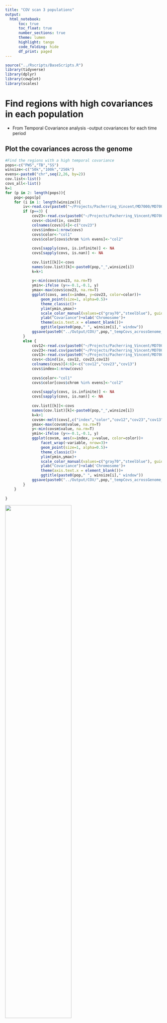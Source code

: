 ```yaml
---
title: "COV scan 3 populations"
output:
  html_notebook:
      toc: true 
      toc_float: true
      number_sections: true
      theme: lumen
      highlight: tango
      code_folding: hide
      df_print: paged
---
```


```r
source("../Rscripts/BaseScripts.R")
library(tidyverse)
library(dplyr)
library(cowplot)
library(scales)
```

# Find regions with high covariances in each population
* From Temporal Covariance analysis  -output covariances for each time period

## Plot the covariances across the genome  

```r

#Find the regions with a high temporal covariance 
pops<-c("PWS","TB","SS")
winsize<-c("50k","100k","250k")
evens<-paste0("chr",seq(2,26, by=2))
cov.list<-list()
covs_all<-list()
k=1
for (p in 2: length(pops)){
    pop<-pops[p]
    for (i in 1: length(winsize)){
        iv<-read.csv(paste0("~/Projects/Pacherring_Vincent/MD7000/MD7000_3pops_intervals_",winsize[i],"window.csv"), row.names = 1)
        if (p==3) {
            cov23<-read.csv(paste0("~/Projects/Pacherring_Vincent/MD7000/",pop,"_cov23_2017-2006_2006-1996_md7000_",winsize[i],"window.csv"), header = F)
            covs<-cbind(iv, cov23)
            colnames(covs)[4]<-c("cov23")
            covs$index=1:nrow(covs)
            covs$color<-"col1"
            covs$color[covs$chrom %in% evens]<-"col2"
    
            covs[sapply(covs, is.infinite)] <- NA
            covs[sapply(covs, is.nan)] <- NA
            
            cov.list[[k]]<-covs
            names(cov.list)[k]<-paste0(pop,"_",winsize[i])    
            k=k+1
            
            y<-min(covs$cov23, na.rm=T)
            ymin<-ifelse (y<=-0.1,-0.1, y) 
            ymax<-max(covs$cov23, na.rm=T)
            ggplot(covs, aes(x=index, y=cov23, color=color))+
                geom_point(size=1, alpha=0.5)+
                theme_classic()+
                ylim(ymin,ymax)+
                scale_color_manual(values=c("gray70","steelblue"), guide="none")+
                ylab("Covariance")+xlab('Chromosome')+
                theme(axis.text.x = element_blank())+
                ggtitle(paste0(pop," ", winsize[i]," window"))
            ggsave(paste0("../Output/COV/",pop,"_tempCovs_acrossGenome_",winsize[i], "Window.png"), width = 8, height = 2.7, dpi=300) 
        }
        else {
            cov12<-read.csv(paste0("~/Projects/Pacherring_Vincent/MD7000/",pop,"_cov12_1996-1991_2006-1996_md7000_",winsize[i],"window.csv"), header = F)
            cov23<-read.csv(paste0("~/Projects/Pacherring_Vincent/MD7000/",pop,"_cov23_2017-2006_2006-1996_md7000_",winsize[i],"window.csv"), header = F)
            cov13<-read.csv(paste0("~/Projects/Pacherring_Vincent/MD7000/",pop,"_cov13_2017-2006_1996-1991_md7000_",winsize[i],"window.csv"), header = F)
            covs<-cbind(iv, cov12, cov23,cov13)
            colnames(covs)[4:6]<-c("cov12","cov23","cov13")
            covs$index=1:nrow(covs)
    
            covs$color<-"col1"
            covs$color[covs$chrom %in% evens]<-"col2"
    
            covs[sapply(covs, is.infinite)] <- NA
            covs[sapply(covs, is.nan)] <- NA
            
            cov.list[[k]]<-covs
            names(cov.list)[k]<-paste0(pop,"_",winsize[i])    
            k=k+1
            covsm<-melt(covs[,c("index","color","cov12","cov23","cov13")], id.vars = c("index", "color"))
            ymax<-max(covsm$value, na.rm=T)
            y<-min(covsm$value, na.rm=T)
            ymin<-ifelse (y<=-0.1,-0.1, y) 
            ggplot(covsm, aes(x=index, y=value, color=color))+
                facet_wrap(~variable, nrow=3)+
                geom_point(size=1, alpha=0.5)+
                theme_classic()+
                ylim(ymin,ymax)+
                scale_color_manual(values=c("gray70","steelblue"), guide="none")+
                ylab("Covariance")+xlab('Chromosome')+
                theme(axis.text.x = element_blank())+
                ggtitle(paste0(pop," ", winsize[i]," window"))
            ggsave(paste0("../Output/COV/",pop,"_tempCovs_acrossGenome_",winsize[i], "Window.png"), width = 8, height = 8, dpi=300)    
        }
    }
    
}


```

![](../Output/COV/PWS_tempCovs_acrossGenome_100kWindow.png){width=65%}


![](../Output/COV/TB_tempCovs_acrossGenome_100kWindow.png){width=65%}   

![](../Output/COV/SS_tempCovs_acrossGenome_100kWindow.png){width=65%}   

![](../Output/COV/PWS_tempCovs_acrossGenome_250kWindow.png){width=65%} 

![](../Output/COV/TB_tempCovs_acrossGenome_250kWindow.png){width=65%} 

![](../Output/COV/SS_tempCovs_acrossGenome_250kWindow.png){width=65%} 



## Find the outlier regions for each time period  

```r

#find how outliers overlap between different windows
cov12<-data.frame()
cov23<-data.frame()
cov13<-data.frame()

for (i in 1:length(cov.list)){
 if (grepl("PWS",names(cov.list)[i])|grepl("TB",names(cov.list)[i])){
    covs<-cov.list[[i]]
    
    pop<-gsub("_.+",'', names(cov.list)[i])
    win<-gsub(paste0(pop,"_"), '', names(cov.list)[i])
    
    covs<-covs[order(covs$cov12, decreasing=T),]
    n<-ceiling(nrow(covs)*0.01) #top1% region
    covs12_top<-covs[1:n,c(1:4)]
    covs12_top<-covs12_top[order(covs12_top$chrom, covs12_top$start),]
    covs12_top$window<-win
    covs12_top$pop<-pop
    cov12<-rbind(cov12, covs12_top)
    
    covs<-covs[order(covs$cov13, decreasing=T),]
    n<-ceiling(nrow(covs)*0.01) #top1% region
    covs13_top<-covs[1:n,c(1:3,6)]
    covs13_top<-covs13_top[order(covs13_top$chrom, covs13_top$start),]
    covs13_top$window<-win
    covs13_top$pop<-pop
    cov13<-rbind(cov13, covs13_top)
    
    covs<-covs[order(covs$cov23, decreasing=T),]
    n<-ceiling(nrow(covs)*0.01) #top1% region
    covs23_top<-covs[1:n,c(1:3,5)]
    covs23_top<-covs23_top[order(covs23_top$chrom, covs23_top$start),]
    covs23_top$window<-win
    covs23_top$pop<-pop
    cov23<-rbind(cov23, covs23_top)
 }
 if (grepl("SS",names(cov.list)[i])){
    covs<-cov.list[[i]]
    
    pop<-gsub("_.+",'', names(cov.list)[i])
    win<-gsub(paste0(pop,"_"), '', names(cov.list)[i])
    
    covs<-covs[order(covs$cov23, decreasing=T),]
    n<-ceiling(nrow(covs)*0.01) #top1% region
    covs23_top<-covs[1:n,c(1:4)]
    covs23_top<-covs23_top[order(covs23_top$chrom, covs23_top$start),]
    covs23_top$window<-win
    covs23_top$pop<-pop
    cov23<-rbind(cov23, covs23_top)
    
    }
}


write.csv(cov12, "../Output/COV/3pops_top1percent_outlier_regions.cov12.csv",row.names = F)
write.csv(cov23, "../Output/COV/3pops_top1percent_outlier_regions.cov23.csv",row.names = F)
write.csv(cov13, "../Output/COV/3pops_top1percent_outlier_regions.cov13.csv",row.names = F)

```



```r
#Create plots with different colors for outliers
#for COV12 and COV13 for TB and PWS (100K)
cv<-c("cov12","cov13","cov23")
winsize<-c("50k","100k","250k")

for (i in 1:length(cv)){
    if (i==1|i==2){
        for (w in 1: length(winsize)){
            #PWS
            df1<-cov.list[[paste0("PWS_", winsize[w])]]
            df1<-df1[order(df1[,cv[i]], decreasing=T),]
            n<-ceiling(nrow(df1)*0.01) #top1% region
            df1$top1<-"N"
            df1$top1[1:n]<-"PWS"
            
            #tb
            df2<-cov.list[[paste0("TB_", winsize[w])]]
            df2<-df2[order(df2[,cv[i]], decreasing=T),]
            df2$top1<-"N"
            df2$top1[1:n]<-"TB"
            
            co<-rbind(df1, df2)
    
            co$chrom<-factor(co$chrom, levels=paste0("chr", 1:26))
            co$top1<-factor(co$top1, levels=c("PWS","TB","N"))
            colnames(co)[which(colnames(co)==cv[i])]<-"cov"
    
            ymax<-max(co$cov, na.rm=T)
            ggplot(co, aes(x=start/1000000, y=cov, color=top1))+
                geom_point(size=0.5)+
                facet_wrap(~chrom, ncol=4)+
                theme_classic()+ylim(-0.1,ymax)+
                scale_color_manual(values=c("deeppink","orange" ,"#ADD8E680"), labels=c("PWS", "TB", ""))+
                ylab("Covariance")+xlab('Postion (Mb)')+
                ggtitle(paste0(winsize[w]," window ",cv[i]))+
                scale_x_continuous(labels = comma)+
                guides(color = guide_legend(override.aes = list(color=c("deeppink","orange","white")), title=element_text("Top 1%")))
   
                ggsave(paste0("../Output/COV/COVscan/",cv[i],"_perChrom_",winsize[w], "Window_Outliers.png"), width = 10, height = 8, dpi=300)
        }
       
    }
   
    if (i==3){
        for (w in 1: length(winsize)){
        #pws
        df1<-cov.list[[paste0("PWS_", winsize[w])]]
        df1<-df1[,c("chrom","start","end","cov23")]
        df1<-df1[order(df1$cov23, decreasing=T),]
        n<-ceiling(nrow(df1)*0.01) #top1% region
        df1$top1<-"N"
        df1$top1[1:n]<-"PWS"
    
        #tb
        df2<-cov.list[[paste0("TB_", winsize[w])]]
        df2<-df2[,c("chrom","start","end","cov23")]
        df2<-df2[order(df2$cov23, decreasing=T),]
        df2$top1<-"N"
        df2$top1[1:n]<-"TB"
    
        #ss
        df3<-cov.list[[paste0("SS_", winsize[w])]]
        df3<-df3[,c("chrom","start","end","cov23")]
        df3<-df3[order(df3$cov23, decreasing=T),]
        df3$top1<-"N"
        df3$top1[1:n]<-"SS"

        co<-rbind(df1,df2,df3)

        co$chrom<-factor(co$chrom, levels=paste0("chr", 1:26))
        co$top1<-factor(co$top1, levels=c("PWS","TB","SS","N"))
        ymax<-max(co$cov23, na.rm=T)
        ggplot(co, aes(x=start/1000000, y=cov23, color=top1))+
            geom_point(size=0.5)+
            facet_wrap(~chrom, ncol=4)+
            theme_classic()+ylim(-0.1,ymax)+
            ylab("Covariance")+xlab('Postion (Mb)')+
            ggtitle(paste0(winsize[w]," window ",cv[i]))+
            scale_x_continuous(labels = comma)+
            #scale_color_discrete(breaks=c("PWS","SS","TB"))+
            scale_color_manual(values=c("deeppink","orange",gre,"#ADD8E666"), labels=c("PWS","TB","SS", ""))+
            guides(color = guide_legend(override.aes = list(color=c("deeppink","orange",gre,         "white")),title=element_text("Top 1% outliers"))) 
        ggsave(paste0("../Output/COV/COVscan/COV23_3Pops_perChrom_",winsize[w], "Window_Outliers.png"), width = 10, height = 9, dpi=300)
        }
    }
    
}


```






![](../Output/COV/COVscan/cov12_perChrom_100kWindow_Outliers.png)

![](../Output/COV/COVscan/cov13_perChrom_100kWindow_Outliers.png)

![](../Output/COV/COVscan/cov12_perChrom_250kWindow_Outliers.png) 
![](../Output/COV/COVscan/cov13_perChrom_250kWindow_Outliers.png) 


![](../Output/COV/COVscan/COV23_3Pops_perChrom_100kWindow_Outliers.png)  
![](../Output/COV/COVscan/COV23_3Pops_perChrom_250kWindow_Outliers.png)  




## Run the snpEff pipeline to find annotation in the outlier regions  
* Create a script to run SnpEff 

Create VCF files with selected regions & run snpEff  
```r
#Create bed files
cv<-c("cov12","cov13","cov23")

for (i in 1:3){
    df<-read.csv(paste0("../Output/COV/3pops_top1percent_outlier_regions.",cv[i],".csv"))
    dfp<-df[df$pop=="PWS",]
    write.table(dfp[,1:3], paste0("../Output/COV/COVscan/PWS_outliers_",cv[i],".bed"),quote = F, row.names = F, col.names = F,sep = "\t")
    dft<-df[df$pop=="TB",]
    write.table(dft[,1:3], paste0("../Output/COV/COVscan/TB_outliers_",cv[i],".bed"),quote = F, row.names = F, col.names = F,sep = "\t")
    
    if (i==3){
        dfs<-df[df$pop=="SS",]
        write.table(dfs[,1:3], paste0("../Output/COV/COVscan/SS_outliers_",cv[i],".bed"),quote = F, row.names = F, col.names = F,sep = "\t")
        
    }
}


#create a bash script to run snpEff
bedfiles<-list.files("../Output/COV/COVscan/", pattern="*.bed")

sink("../COVscan_createVCFs.sh")
cat("#!/bin/bash \n\n")
for (i in 1:length(bedfiles)){
    fname<-gsub(".bed",'', bedfiles[i])
    cat(paste0("vcftools --gzvcf Data/new_vcf/PH_DP600_7000_minQ20_minMQ30_NS0.5_maf05.vcf.gz --bed Output/COV/COVscan/", bedfiles[i], " --out Output/COV/COVscan/", fname," --recode --keep-INFO-all \n"))
}
sink(NULL)  

#create a bash script to run snpEff
vfiles<-list.files("../Output/COV/COVscan/", pattern=".recode.vcf")

sink("~/programs/snpEff/runsnpEff_cov.sh")
cat("#!/bin/bash \n\n")
for (i in 1:length(vfiles)){
    fname<-gsub(".recode.vcf","",vfiles[i])
    cat(paste0("java -Xmx8g -jar snpEff.jar Ch_v2.0.2.99 ~/Projects/PacHerring/Output/COV/COVscan/",vfiles[i], " -stats ~/Projects/PacHerring/Output/COV/COVscan/",fname,".html >  ~/Projects/PacHerring/Output/COV/COVscan/Anno.",fname,".vcf \n"))
    
    #extract the annotation information
    cat(paste0("bcftools query -f '%CHROM %POS %INFO/AF %INFO/ANN\\n' ~/Projects/PacHerring/Output/COV/COVscan/Anno.",fname,".vcf > ~/Projects/PacHerring/Output/COV/COVscan/",fname,"_annotation \n\n"))

}
sink(NULL)  

```

```bash
cd ~/Projects/PacHerring
bash COVscan_createVCFs.sh

cd ~/programs/snpEff
bash runsnpEff_cov/sh
```


### Create summary gene files from snpEff and check overlapping genes.

```r
## Create summary files of snpEff results (gene annotations in the regions of interest) and reformat as a ShinyGo input 

#create gene list 
gfiles<-list.files("../Output/COV/COVscan/", pattern="genes.txt")

for (i in 1:length(gfiles)){
    df<-read.table(paste0("../Output/COV/COVscan/",gfiles[i]), sep="\t")
    df<-df[,1:7]
    colnames(df)<-c("GeneName","GeneId","TranscriptId","BioType","variants_impact_HIGH","variants_impact_LOW",	"variants_impact_MODERATE")
    
    fname<-gsub(".genes.txt","",gfiles[i])
    genes<-unique(df$GeneId)
    sink(paste0("../Output/COV/COVscan/geneIDlist_",fname,".txt"))
    cat(paste0(genes,"; "))
    sink(NULL)
}

# Find the intersecting gene names across populations

gfiles2<-list.files("../Output/COV/COVscan/", pattern="geneIDlist")
glist<-list()
for (i in 1:length(gfiles)){
    df<-read.table(paste0("../Output/COV/COVscan/",gfiles2[i]), sep=";")
    df<-t(df)
    df<-gsub(" ","",df)
    df2<-df[!is.na(df)]
    vname<-gsub(".txt","",gfiles2[i],)
    vname<-gsub("geneIDlist_","", vname)
    glist[[i]]<-df2
    names(glist)[i]<-vname
}

times<-c("cov12","cov13","cov23")
common<-list()
common_genes<-data.frame(time=times)
for (i in 1:2){
    tlist<-glist[grep(times[i], names(glist))]
    if (i !=3){
        common[[i]]<-intersect(tlist[[1]], tlist[[2]])
        names(common)[[i]]<-times[i]
        common_genes$PWS[i]<-length(tlist[[grep("PWS", names(tlist))]])
        common_genes$TB[i]<-length(tlist[[grep("TB", names(tlist))]])
        common_genes$SS[i]<-NA
        common_genes$common_PWS.TB[i]<-length(intersect(tlist[[1]], tlist[[2]]))
    }
    if (i==3){
        common_genes$PWS[i]<-length(tlist[[grep("PWS", names(tlist))]])
        common_genes$TB[i]<-length(tlist[[grep("TB", names(tlist))]])
        common_genes$SS[i]<-length(tlist[[grep("SS", names(tlist))]])
        common_genes$common_PWS.TB[i]<-length(intersect(tlist[[1]], tlist[[3]]))
        common_genes$common_PWS.SS[i]<-length(intersect(tlist[[1]], tlist[[2]]))
        common_genes$common_SS.TB[i]<-length(intersect(tlist[[2]], tlist[[3]]))
        common_genes$common3[i]<-length(intersect(tlist[[1]],intersect(tlist[[2]], tlist[[3]])))
        k=i
        common[[k]]<-intersect(tlist[[1]], tlist[[2]])
        names(common)[[k]]<-paste0(times[i],"_PWS.SS")
        k=k+1
        common[[k]]<-intersect(tlist[[1]], tlist[[3]])
        names(common)[[k]]<-paste0(times[i],"_PWS.TB")
        k=k+1
        common[[k]]<-intersect(tlist[[2]], tlist[[3]])
        names(common)[[k]]<-paste0(times[i],"_SS.TB")
        k=k+1
        common[[k]]<-intersect(tlist[[1]],intersect(tlist[[2]], tlist[[3]]))
        names(common)[[k]]<-paste0(times[i],"_3pops")
        }
    }
}
    
write.csv(common_genes, "../Output/COV/COVscan/Common_genes_3pops.csv")

#What are the overlapping gene names

#aggregate all gene names
Genes<-data.frame()
for (i in 1:length(gfiles)){
    df<-read.table(paste0("../Output/COV/COVscan/",gfiles[i]), sep="\t")
    df<-df[,1:2]
    colnames(df)<-c("GeneName","GeneId")
    df<-df[!duplicated(df),]
    Genes<-rbind(Genes, df)
    Genes<-Genes[!duplicated(Genes),]
}

for (i in 1: length(common)){
    gids<-common[[i]]
    df<-data.frame(GeneId=gids)
    
    df<-merge(df, Genes, by="GeneId")
    write.csv(df, paste0("../Output/COV/COVscan/Common_genes_", names(common)[i],".csv"), row.names = F)
    
}

```

#### Overlapping gene numbers   
```r

# Summary table
common_genes<-read.csv("../Output/COV/COVscan/Common_genes_3pops.csv", row.names = 1)
knitr::kable(common_genes)

```

#### Overlapping regions
```r
# Find the overlapping regions where the 4 genes belong to:
cov23_all<-read.csv("../Output/COV/3pops_top1percent_outlier_regions.cov23.csv")
cov23_all<-cov23_all[cov23_all$window=="100k",]
pws<-cov23_all[cov23_all$pop=="PWS",]
tb<-cov23_all[cov23_all$pop=="TB",]
ss<-cov23_all[cov23_all$pop=="SS",]

#Overlap between PWS and TB
pws$id<-paste0(pws$chrom,"_",pws$start)
tb$id<-paste0(tb$chrom,"_",tb$start)
ss$id<-paste0(ss$chrom,"_",ss$start)
intersect(pws$id, tb$id) 
#[1] "chr13_29200000" "chr16_6400000"  "chr16_26800000" "chr18_2800000"  "chr18_12700000" "chr20_7500000" 
#[7] "chr5_13400000"  "chr9_25600000" 
#8 regions exactly match

intersect(pws$id, ss$id) 
# "chr10_10900000" "chr12_28500000" "chr18_2800000"  "chr25_1100000"  "chr3_20200000"  "chr4_31000000" 

intersect(tb$id, ss$id) 
#"chr13_22800000" "chr14_3300000"  "chr17_9700000"  "chr18_2800000"  "chr2_900000"   

intersect(pws$id, intersect(ss$id, tb$id))
#chr18_2800000"


#### Check chromosome region overlap +-100,000 bases

overlps<-data.frame()
overlps2<-data.frame()
for (i in 1: nrow(pws)){
    re2<-tb[tb$chrom==pws$chrom[i],]
    if (nrow(re2)>=1){
        for (j in 1: nrow(re2)){
            if (re2$start[j]<=pws$start[i]+100000 & re2$start[j]>=pws$start[i]-100000){
                overlps<-rbind(overlps, re2[j,])
                overlps2<-rbind(overlps2,pws[i,])}
    }}
}      


#Overlapping windows:
ov<-data.frame(id=overlps$id)
for (i in 1: nrow(overlps)){
    if (overlps$start[i]<overlps2$start[i]) {ov$start[i]<-overlps$start[i]; ov$end[i]<-overlps2$end[i]}
    if (overlps$start[i]>=overlps2$start[i]) {ov$start[i]<-overlps2$start[i];ov$end[i]<-overlps$end[i]}
}
write.csv(ov, "../Output/COV/COVscan/Overlap_regions_COV23_PWS.TB_plusminus100k.csv", row.names = F)


#### Check chromosome region overlap +-200,000 bases
overlps<-data.frame()
overlps2<-data.frame()
for (i in 1: nrow(pws)){
    re2<-tb[tb$chrom==pws$chrom[i],]
    if (nrow(re2)>=1){
        for (j in 1: nrow(re2)){
            if (re2$start[j]<=pws$start[i]+200000 & re2$start[j]>=pws$start[i]-200000){
                overlps<-rbind(overlps, re2[j,])
                overlps2<-rbind(overlps2,pws[i,])}
    }}
}      

#Overlapping windows:
ov<-data.frame(id=overlps$id)
for (i in 1: nrow(overlps)){
    if (overlps$start[i]<overlps2$start[i]) {ov$start[i]<-overlps$start[i]; ov$end[i]<-overlps2$end[i]}
    if (overlps$start[i]>=overlps2$start[i]) {ov$start[i]<-overlps2$start[i];ov$end[i]<-overlps$end[i]}
}
write.csv(ov, "../Output/COV/COVscan/Overlap_regions_COV23_PWS.TBplusminus200k.csv", row.names = F)

## PWS and SS
#### Check chromosome region overlap +-200,000 bases
overlps<-data.frame()
overlps2<-data.frame()
for (i in 1: nrow(pws)){
    re2<-ss[ss$chrom==pws$chrom[i],]
    if (nrow(re2)>=1){
        for (j in 1: nrow(re2)){
            if (re2$start[j]<=pws$start[i]+200000 & re2$start[j]>=pws$start[i]-200000){
                overlps<-rbind(overlps, re2[j,])
                overlps2<-rbind(overlps2,pws[i,])}
    }}
}      

#Overlapping windows:
ov<-data.frame(id=overlps$id)
for (i in 1: nrow(overlps)){
    if (overlps$start[i]<overlps2$start[i]) {ov$start[i]<-overlps$start[i]; ov$end[i]<-overlps2$end[i]}
    if (overlps$start[i]>=overlps2$start[i]) {ov$start[i]<-overlps2$start[i];ov$end[i]<-overlps$end[i]}
}
write.csv(ov, "../Output/COV/COVscan/Overlap_regions_COV23_PWS.SSplusminus200k.csv", row.names = F)

## SS and TB
#### Check chromosome region overlap +-200,000 bases
overlps<-data.frame()
overlps2<-data.frame()
for (i in 1: nrow(pws)){
    re2<-ss[ss$chrom==tb$chrom[i],]
    if (nrow(re2)>=1){
        for (j in 1: nrow(re2)){
            if (re2$start[j]<=tb$start[i]+200000 & re2$start[j]>=tb$start[i]-200000){
                overlps<-rbind(overlps, re2[j,])
                overlps2<-rbind(overlps2,tb[i,])}
    }}
}      
#Overlapping windows:
ov<-data.frame(id=overlps$id)
for (i in 1: nrow(overlps)){
    if (overlps$start[i]<overlps2$start[i]) {ov$start[i]<-overlps$start[i]; ov$end[i]<-overlps2$end[i]}
    if (overlps$start[i]>=overlps2$start[i]) {ov$start[i]<-overlps2$start[i];ov$end[i]<-overlps$end[i]}
}
write.csv(ov, "../Output/COV/COVscan/Overlap_regions_COV23_SS.TBplusminus200k.csv", row.names = F)


## PWS, SS and TB
#### Check chromosome region overlap +-200,000 bases
overlppw<-data.frame()
overlpss<-data.frame()
overlptb<-data.frame()
for (i in 1: nrow(pws)){
    re2<-ss[ss$chrom==pws$chrom[i],]
    re3<-tb[tb$chrom==pws$chrom[i],]
    
    if (nrow(re2)>=1& nrow(re3)>=1){
        for (j in 1: nrow(re2)){
            if (re2$start[j]<=pws$start[i]+200000 & re2$start[j]>=pws$start[i]-200000){
                for (k in 1: nrow(re3)){
                    if (re3$start[k]<=pws$start[i]+200000 & re3$start[k]>=pws$start[i]-200000){
                    overlpss<-rbind(overlpss, re2[j,])
                    overlptb<-rbind(overlptb, re3[k,])
                    overlppw<-rbind(overlppw,pws[i,])}
                }
            }
    }}
}      

ov<-overlpss[-3,]
ov$end[2]<-27000000
ov<-ov[,c(1:4,6)]
ov<-rbind(ov,ov,ov)
ov$pop[5:8]<-"PWS"
ov$pop[9:12]<-"TB"
ov$cov23[5:8]<-overlppw[c(1,2,4,5),"cov23"]
ov$cov23[9:12]<-overlptb[c(1,2,4,5),"cov23"]

write.csv(ov[,1:3], "../Output/COV/COVscan/Overlap_regions_COV23_3Pops_plusminus200k.csv", row.names = F)

sink("../Output/COV/COVscan/overlap_cov23_3pop.bed")
cat("track type=bedGraph \n")
options(scipen=999)
for (i in 1:4){
    cat(paste0(ov$chrom[i],"\t",ov$start[i], "\t", ov$end[i], "\n"))
}
sink(NULL)

p23_ano<-read.table("../Output/COV/COVscan/PWS_outliers_cov23_annotation", sep=" ")
p23_ano2<-read.table("../Output/COV/COVscan/SS_outliers_cov23_annotation", sep=" ")
p23_ano3<-read.table("../Output/COV/COVscan/TB_outliers_cov23_annotation", sep=" ")

common<-p23_ano[p23_ano$V1 %in% ov$chrom,]
common2<-p23_ano2[p23_ano2$V1 %in% ov$chrom,]
common3<-p23_ano3[p23_ano3$V1 %in% ov$chrom,]

common<-rbind(common, common2, common3)
common<-common[!duplicated(common),]

genes<-data.frame()
for (i in 1:4){
    df<-common[common$V2>=ov$start[i] & common$V2<=ov$end[i] & common$V1==ov$chrom[i],]
    genes<-rbind(genes,df)
}

# Perse the gene info
annotations<-data.frame()
for (i in 1: nrow(genes)){
    anns<-unlist(strsplit(genes$V4[i], "\\,|\\|"))
    annm<-data.frame(matrix(anns,ncol = 16, byrow = TRUE))
    annm<-annm[,c(2,3,4,5,8)]
    colnames(annm)<-c("Effect","Putative_impact","Gene_name","Gene_ID","Feature type")
    annm<-annm[!duplicated(annm), ]
    annm$chr<-genes$V1[i]
    annm$pos<-genes$V2[i]
    annm$AF<-genes$V3[i]
    annotations<-rbind(annotations, annm)
}     
annotations <-annotations[!duplicated(annotations), ]
annotations<-annotations[,c(6:8,1:5)]

write.csv(annotations, "../Output/COV/COVscan/Genes_PWSonly_outliers_100k_cov12.csv", row.names = F)
annotations<-cbind(df[,1:2], annotations)
colnames(annotations)<-c("chr", "pos", "Annotation","Putative_impact","Gene_name", "Gene_ID", "Transcript_biotype","Annotation2","Putative_impact2","Gene_name2", "Gene_ID2", "Transcript_biotype2")


ano<-annotations[!(duplicated(annotations[,3:6])),]
focus<-ano[ano$pos>=26425000& ano$pos<=26490000,]
write.csv(focus, "../Output/PCA/genes/Chr20_genes_in_26.4-26.6M.csv")



```

```r

## Check chromosome overlap




```



# Compare results from PWSonly and PH-3pops VCF files
```r
pws1<-read.csv("../Output/COV/PWSonly_top1percent_outlier_cov12_overlap.csv")
pws1<-pws1[pws1$window=="100k",]
pws2<-read.csv("../Output/COV/3pops_top1percent_outlier_regions.cov12.csv")
pws2<-pws2[pws2$pop=="PWS"&pws2$window=="100k",]

pws1$vcf<-"PWSonly"
pws2$vcf<-"3Pops"

pws<-rbind(pws1[,c("chrom","start","end","cov12","vcf")],pws2[,c("chrom","start","end","cov12","vcf")])
ggplot(data=pws,aes(x=start, y=cov12, color=vcf, fill=vcf))+
    facet_wrap(~chrom)+
    geom_point()+
    ggtitle("PWS COV12")
ggsave("../Output/COV/COVscan/PWSonly_3Pops_Outlier_overlap_cov12.png", width = 10, height = 8, dpi=300)
    
pws1<-read.csv("../Output/COV/PWSonly_top1percent_outlier_cov23_overlap.csv")
pws1<-pws1[pws1$window=="100k",]
pws2<-read.csv("../Output/COV/3pops_top1percent_outlier_regions.cov23.csv")
pws2<-pws2[pws2$pop=="PWS"&pws2$window=="100k",]

pws1$vcf<-"PWSonly"
pws2$vcf<-"3Pops"

pws<-rbind(pws1[,c("chrom","start","end","cov23","vcf")],pws2[,c("chrom","start","end","cov23","vcf")])
ggplot(data=pws,aes(x=start, y=cov23, color=vcf, fill=vcf))+
    facet_wrap(~chrom)+
    geom_point()+
    ggtitle("PWS COV23")
ggsave("../Output/COV/COVscan/PWSonly_3Pops_Outlier_overlap_cov23.png", width = 10, height = 8, dpi=300)
    
pws1<-read.csv("../Output/COV/PWSonly_top1percent_outlier_cov13_overlap.csv")
pws1<-pws1[pws1$window=="100k",]
pws2<-read.csv("../Output/COV/3pops_top1percent_outlier_regions.cov13.csv")
pws2<-pws2[pws2$pop=="PWS"&pws2$window=="100k",]

pws1$vcf<-"PWSonly"
pws2$vcf<-"3Pops"

pws<-rbind(pws1[,c("chrom","start","end","cov13","vcf")],pws2[,c("chrom","start","end","cov13","vcf")])
ggplot(data=pws,aes(x=start, y=cov13, color=vcf, fill=vcf))+
    facet_wrap(~chrom)+
    geom_point()+
    ggtitle("PWS COV13")
ggsave("../Output/COV/COVscan/PWSonly_3Pops_Outlier_overlap_cov13.png", width = 10, height = 8, dpi=300)

```
![](../Output/COV/COVscan/PWSonly_3Pops_Outlier_overlap_cov12.png)

![](../Output/COV/COVscan/PWSonly_3Pops_Outlier_overlap_cov23.png)

![](../Output/COV/COVscan/PWSonly_3Pops_Outlier_overlap_cov13.png)

# Find 
```r


```

```r
```

```r
```

